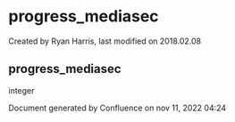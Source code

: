 
# progress_mediasec 

 Created by  Ryan Harris, last modified on 2018.02.08

## progress_mediasec

integer

Document generated by Confluence on nov 11, 2022 04:24

